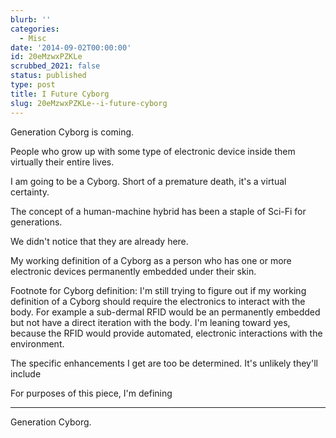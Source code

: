 ```yaml
---
blurb: ''
categories:
  - Misc
date: '2014-09-02T00:00:00'
id: 20eMzwxPZKLe
scrubbed_2021: false
status: published
type: post
title: I Future Cyborg
slug: 20eMzwxPZKLe--i-future-cyborg
---
```


Generation Cyborg is coming. 



People who grow up with some type of electronic device inside them virtually their entire lives. 







I am going to be a Cyborg. Short of a premature death, it's a virtual certainty. 

The concept of a human-machine hybrid has been a staple of Sci-Fi for generations. 

We didn't notice that they are already here. 

My working definition of a Cyborg as a person who has one or more electronic devices permanently embedded under their skin.

Footnote for Cyborg definition: I'm still trying to figure out if my working definition of a Cyborg should require the electronics to interact with the body. For example a sub-dermal RFID would be an permanently embedded but not have a direct iteration with the body. I'm leaning toward yes, because the RFID would provide automated, electronic interactions with the environment. 






The specific enhancements I get are too be determined. It's unlikely they'll include 





For purposes of this piece, I'm defining





---

Generation Cyborg.
